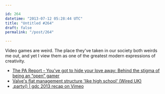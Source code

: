 ```yaml
---

id: 264
datetime: "2013-07-12 05:28:44 UTC"
title: "Untitled #264"
draft: false
permalink: "/post/264"

---
```


Video games are weird. The place they've taken in our society both weirds me out, and yet I view them as one of the greatest modern expressions of creativity. 

 
 * [The PA Report - You’ve got to hide your love away: Behind the stigma of being an “open” gamer](http://penny-arcade.com/report/article/youve-got-to-hide-your-love-away-behind-the-stigma-of-being-an-open-gamer)
 * [Valve's flat management structure 'like high school' (Wired UK)](http://www.wired.co.uk/news/archive/2013-07/09/valve-management-jeri-ellsworth)
 * [.party() | gdc 2013 recap on Vimeo](http://vimeo.com/63595093)



